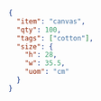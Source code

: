 ```json
{
  "item": "canvas",
  "qty": 100,
  "tags": ["cotton"],
  "size": {
    "h": 28,
    "w": 35.5,
    "uom": "cm"
  }
}
```
